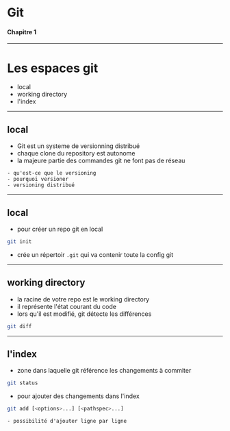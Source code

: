 # Git
#### Chapitre 1

---

# Les espaces git

* local
* working directory
* l'index

---

## local

* Git est un systeme de versionning distribué
* chaque clone du repository est autonome
* la majeure partie des commandes git ne font pas de réseau

```notes
- qu'est-ce que le versioning
- pourquoi versioner
- versioning distribué
```

---

## local

* pour créer un repo git en local

```sh
git init
```

* crée un répertoir `.git` qui va contenir toute la config git

---

## working directory

* la racine de votre repo est le working directory
* il représente l'état courant du code
* lors qu'il est modifié, git détecte les différences

```sh
git diff
```

---

## l'index

* zone dans laquelle git référence les changements à commiter

```sh
git status
```

* pour ajouter des changements dans l'index

```sh
git add [<options>...] [<pathspec>...]
```

```notes
- possibilité d'ajouter ligne par ligne
```
